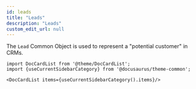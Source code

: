 ```yaml
---
id: leads
title: "Leads"
description: "Leads"
custom_edit_url: null
---
```




The `Lead` Common Object is used to represent a "potential customer" in CRMs.



```mdx-code-block
import DocCardList from '@theme/DocCardList';
import {useCurrentSidebarCategory} from '@docusaurus/theme-common';

<DocCardList items={useCurrentSidebarCategory().items}/>
```
      
